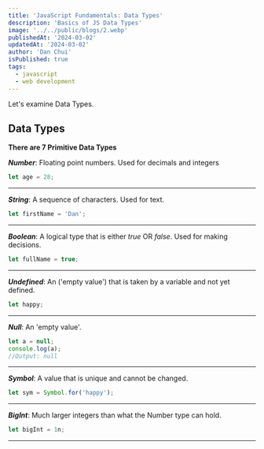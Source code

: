 ```yaml
---
title: 'JavaScript Fundamentals: Data Types'
description: 'Basics of JS Data Types'
image: '../../public/blogs/2.webp'
publishedAt: '2024-03-02'
updatedAt: '2024-03-02'
author: 'Dan Chui'
isPublished: true
tags:
  - javascript
  - web development
---
```


Let's examine Data Types.

## Data Types

**There are 7 Primitive Data Types**

_**Number**_: Floating point numbers. Used for decimals and integers

```js
let age = 28;
```

---

_**String**_: A sequence of characters. Used for text.

```js
let firstName = 'Dan';
```

---

_**Boolean**_: A logical type that is either _true_ OR _false_. Used for making decisions.

```js
let fullName = true;
```

---

_**Undefined**_: An ('empty value') that is taken by a variable and not yet defined.

```js
let happy;
```

---

_**Null**_: An 'empty value'.

```js
let a = null;
console.log(a);
//Output: null
```

---

_**Symbol**_: A value that is unique and cannot be changed.

```js
let sym = Symbol.for('happy');
```

---

_**BigInt**_: Much larger integers than what the Number type can hold.

```js
let bigInt = 1n;
```

---
